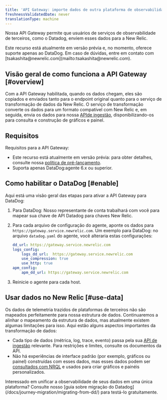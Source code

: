 ```yaml
---
title: 'API Gateway: importe dados de outra plataforma de observabilidade'
freshnessValidatedDate: never
translationType: machine
---
```


Nossa API Gateway permite que usuários de serviços de observabilidade de terceiros, como o Datadog, enviem esses dados para a New Relic.

<Callout variant="important">
  Este recurso está atualmente em versão prévia e, no momento, oferece suporte apenas ao DataDog. Em caso de dúvidas, entre em contato com [tsakashita@newrelic.com](mailto:tsakashita@newrelic.com).
</Callout>

## Visão geral de como funciona a API Gateway [#overview]

Com a API Gateway habilitada, quando os dados chegam, eles são copiados e enviados tanto para o endpoint original quanto para o serviço de transformação de dados da New Relic. O serviço de transformação converte os dados para um formato compatível com New Relic e, em seguida, envia os dados para nossa [APIde ingestão](/docs/telemetry-data-platform/get-data-new-relic/getting-started/introduction-new-relic-data-ingest-apis-sdks), disponibilizando-os para consulta e construção de gráficos e painel.

## Requisitos

Requisitos para a API Gateway:

* Este recurso está atualmente em versão prévia: para obter detalhes, consulte nossa [política de pré-lançamento](/docs/licenses/license-information/referenced-policies/new-relic-pre-release-policy).
* Suporta apenas DataDog:agente 6.x ou superior.

## Como habilitar o DataDog [#enable]

Aqui está uma visão geral das etapas para ativar a API Gateway para DataDog:

1. Para DataDog: Nosso representante de conta trabalhará com você para mapear sua chave de API Datadog para chaves New Relic.

2. Para cada arquivo de configuração do agente, aponte os dados para `https://gateway.service.newrelic.com`. Um exemplo para DataDog: no arquivo `datadog.yaml` do agente, você alteraria estas configurações:

   ```yml
   dd_url: https://gateway.service.newrelic.com
   logs_config:
       logs_dd_url:  https://gateway.service.newrelic.com
       use_compression: true
       use_http: true
   apm_config:
       apm_dd_url: https://gateway.service.newrelic.com
   ```

3. Reinicie o agente para cada host.

## Usar dados no New Relic [#use-data]

Os dados de telemetria trazidos de plataformas de terceiros não são mapeados perfeitamente para nossa estrutura de dados. Continuaremos a alinhar o mapeamento da estrutura de dados, mas atualmente existem algumas limitações para isso. Aqui estão alguns aspectos importantes da transformação de dados:

* Cada tipo de dados (métrica, log, trace, evento) passa pela sua [API de ingestão](/docs/telemetry-data-platform/get-data-new-relic/getting-started/introduction-new-relic-data-ingest-apis-sdks) relevante. Para restrições e limites, consulte os documentos da API.
* Não há experiências de interface padrão (por exemplo, gráficos ou painel) construídas com esses dados, mas esses dados podem ser [consultados com NRQL](/docs/query-your-data/nrql-new-relic-query-language/get-started/introduction-nrql-new-relics-query-language) e usados para criar gráficos e painéis personalizados.

<Callout variant="tip">
  Interessado em unificar a observabilidade de seus dados em uma única plataforma? Consulte nosso [guia sobre migração do Datadog](/docs/journey-migration/migrating-from-dd/) para testá-lo gratuitamente.
</Callout>